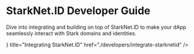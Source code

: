 # StarkNet.ID Developer Guide

Dive into integrating and building on top of StarkNet.ID to make your dApp seamlessly interact with Stark domains and identities.


<Cards>
  <Card
    icon={<CodeIcon />}
    title="Integrating StarkNet.ID"
    href="./developers/integrate-starknetid"
  />
</Cards>

